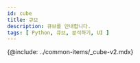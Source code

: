```yaml
---
id: cube
title: 큐브
description: 큐브를 안내합니다. 
tags: [ Python, 큐브, 분석하기, UI ]
---
```

<!-- 여기서 ***국가별 접속***, ***히트맵***, ***트랜잭션***, ***TOP 트랜잭션***, ***TPS***, ***응답 시간***, ***자원 사용 정보***를 제공합니다. -->



{@include: ../common-items/_cube-v2.mdx}